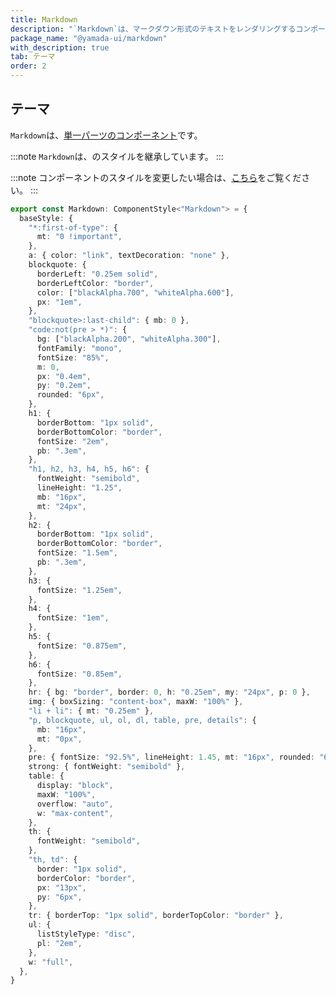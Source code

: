 ```yaml
---
title: Markdown
description: "`Markdown`は、マークダウン形式のテキストをレンダリングするコンポーネントです。"
package_name: "@yamada-ui/markdown"
with_description: true
tab: テーマ
order: 2
---
```


## テーマ

`Markdown`は、[単一パーツのコンポーネント](/styled-system/theming/component-styles#単一パーツのコンポーネント)です。

:::note
`Markdown`は、のスタイルを継承しています。
:::

:::note
コンポーネントのスタイルを変更したい場合は、[こちら](/styled-system/theming/customize-theme#コンポーネントのスタイルを変更する)をご覧ください。
:::

```ts
export const Markdown: ComponentStyle<"Markdown"> = {
  baseStyle: {
    "*:first-of-type": {
      mt: "0 !important",
    },
    a: { color: "link", textDecoration: "none" },
    blockquote: {
      borderLeft: "0.25em solid",
      borderLeftColor: "border",
      color: ["blackAlpha.700", "whiteAlpha.600"],
      px: "1em",
    },
    "blockquote>:last-child": { mb: 0 },
    "code:not(pre > *)": {
      bg: ["blackAlpha.200", "whiteAlpha.300"],
      fontFamily: "mono",
      fontSize: "85%",
      m: 0,
      px: "0.4em",
      py: "0.2em",
      rounded: "6px",
    },
    h1: {
      borderBottom: "1px solid",
      borderBottomColor: "border",
      fontSize: "2em",
      pb: ".3em",
    },
    "h1, h2, h3, h4, h5, h6": {
      fontWeight: "semibold",
      lineHeight: "1.25",
      mb: "16px",
      mt: "24px",
    },
    h2: {
      borderBottom: "1px solid",
      borderBottomColor: "border",
      fontSize: "1.5em",
      pb: ".3em",
    },
    h3: {
      fontSize: "1.25em",
    },
    h4: {
      fontSize: "1em",
    },
    h5: {
      fontSize: "0.875em",
    },
    h6: {
      fontSize: "0.85em",
    },
    hr: { bg: "border", border: 0, h: "0.25em", my: "24px", p: 0 },
    img: { boxSizing: "content-box", maxW: "100%" },
    "li + li": { mt: "0.25em" },
    "p, blockquote, ul, ol, dl, table, pre, details": {
      mb: "16px",
      mt: "0px",
    },
    pre: { fontSize: "92.5%", lineHeight: 1.45, mt: "16px", rounded: "6px" },
    strong: { fontWeight: "semibold" },
    table: {
      display: "block",
      maxW: "100%",
      overflow: "auto",
      w: "max-content",
    },
    th: {
      fontWeight: "semibold",
    },
    "th, td": {
      border: "1px solid",
      borderColor: "border",
      px: "13px",
      py: "6px",
    },
    tr: { borderTop: "1px solid", borderTopColor: "border" },
    ul: {
      listStyleType: "disc",
      pl: "2em",
    },
    w: "full",
  },
}
```
